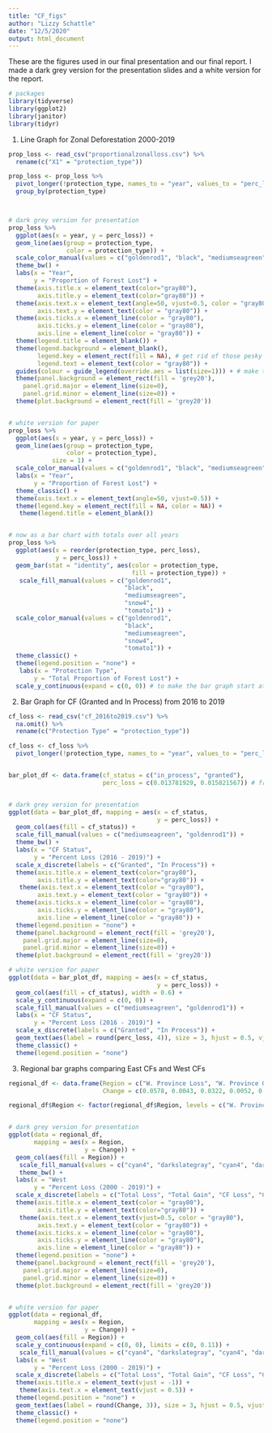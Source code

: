 ```yaml
---
title: "CF_figs"
author: "Lizzy Schattle"
date: "12/5/2020"
output: html_document
---
```


These are the figures used in our final presentation and our final report. I made a dark grey version for the presentation slides and a white version for the report.

```r
# packages
library(tidyverse)
library(ggplot2)
library(janitor)
library(tidyr)
```

1. Line Graph for Zonal Deforestation 2000-2019
```r
prop_loss <- read_csv("proportionalzonalloss.csv") %>% 
  rename(c("X1" = "protection_type"))

prop_loss <- prop_loss %>% 
  pivot_longer(!protection_type, names_to = "year", values_to = "perc_loss") %>% 
  group_by(protection_type)



# dark grey version for presentation
prop_loss %>% 
  ggplot(aes(x = year, y = perc_loss)) +
  geom_line(aes(group = protection_type,
                color = protection_type)) +
  scale_color_manual(values = c("goldenrod1", "black", "mediumseagreen", "snow3", "tomato1")) +
  theme_bw() +
  labs(x = "Year",
       y = "Proportion of Forest Lost") +
  theme(axis.title.x = element_text(color="gray80"),
        axis.title.y = element_text(color="gray80")) +
  theme(axis.text.x = element_text(angle=50, vjust=0.5, color = "gray80"), # put x axis dates at angle
        axis.text.y = element_text(color = "gray80")) +
  theme(axis.ticks.x = element_line(color = "gray80"),
        axis.ticks.y = element_line(color = "gray80"),
        axis.line = element_line(color = "gray80")) +
  theme(legend.title = element_blank()) +
  theme(legend.background = element_blank(),
        legend.key = element_rect(fill = NA), # get rid of those pesky gray boxes around legend items
        legend.text = element_text(color = "gray80")) +
  guides(colour = guide_legend(override.aes = list(size=1))) + # make the line colors show up bigger in the legend so you can tell what they are
  theme(panel.background = element_rect(fill = 'grey20'),
    panel.grid.major = element_line(size=0),
    panel.grid.minor = element_line(size=0)) +
  theme(plot.background = element_rect(fill = 'grey20'))


# white version for paper
prop_loss %>% 
  ggplot(aes(x = year, y = perc_loss)) +
  geom_line(aes(group = protection_type,
                color = protection_type),
            size = 1) +
  scale_color_manual(values = c("goldenrod1", "black", "mediumseagreen", "snow4", "tomato1")) +
  labs(x = "Year",
       y = "Proportion of Forest Lost") +
  theme_classic() +
  theme(axis.text.x = element_text(angle=50, vjust=0.5)) +
  theme(legend.key = element_rect(fill = NA, color = NA)) +
   theme(legend.title = element_blank())


# now as a bar chart with totals over all years
prop_loss %>% 
  ggplot(aes(x = reorder(protection_type, perc_loss),
             y = perc_loss)) +
  geom_bar(stat = "identity", aes(color = protection_type,
                                  fill = protection_type)) +
   scale_fill_manual(values = c("goldenrod1",
                                "black",
                                "mediumseagreen",
                                "snow4",
                                "tomato1")) +
  scale_color_manual(values = c("goldenrod1",
                                "black",
                                "mediumseagreen",
                                "snow4",
                                "tomato1")) +
  theme_classic() +
  theme(legend.position = "none") +
   labs(x = "Protection Type",
       y = "Total Proportion of Forest Lost") +
  scale_y_continuous(expand = c(0, 0)) # to make the bar graph start at the origin

```

2. Bar Graph for CF (Granted and In Process) from 2016 to 2019
```r
cf_loss <- read_csv("cf_2016to2019.csv") %>% 
  na.omit() %>% 
  rename(c("Protection Type" = "protection_type"))

cf_loss <- cf_loss %>% 
  pivot_longer(!protection_type, names_to = "year", values_to = "perc_loss")


bar_plot_df <- data.frame(cf_status = c("in_process", "granted"),
                          perc_loss = c(0.013781929, 0.015821567)) # from GEE


# dark grey version for presentation
ggplot(data = bar_plot_df, mapping = aes(x = cf_status,
                                         y = perc_loss)) +
  geom_col(aes(fill = cf_status)) +
  scale_fill_manual(values = c("mediumseagreen", "goldenrod1")) +
  theme_bw() +
  labs(x = "CF Status",
       y = "Percent Loss (2016 - 2019)") +
  scale_x_discrete(labels = c("Granted", "In Process")) +
  theme(axis.title.x = element_text(color="gray80"),
        axis.title.y = element_text(color="gray80")) + 
   theme(axis.text.x = element_text(color = "gray80"),
        axis.text.y = element_text(color = "gray80")) +
  theme(axis.ticks.x = element_line(color = "gray80"),
        axis.ticks.y = element_line(color = "gray80"),
        axis.line = element_line(color = "gray80")) +
  theme(legend.position = "none") +
  theme(panel.background = element_rect(fill = 'grey20'),
    panel.grid.major = element_line(size=0),
    panel.grid.minor = element_line(size=0)) +
  theme(plot.background = element_rect(fill = 'grey20'))

# white version for paper
ggplot(data = bar_plot_df, mapping = aes(x = cf_status,
                                         y = perc_loss)) +
  geom_col(aes(fill = cf_status), width = 0.6) +
  scale_y_continuous(expand = c(0, 0)) +
  scale_fill_manual(values = c("mediumseagreen", "goldenrod1")) +
  labs(x = "CF Status",
       y = "Percent Loss (2016 - 2019)") +
  scale_x_discrete(labels = c("Granted", "In Process")) +
  geom_text(aes(label = round(perc_loss, 4)), size = 3, hjust = 0.5, vjust = 3) +
  theme_classic() +
  theme(legend.position = "none")
```

3. Regional bar graphs comparing East CFs and West CFs
```r
regional_df <- data.frame(Region = c("W. Province Loss", "W. Province Gain", "W. CF Loss", "W. CF Gain", "E. Province Loss", "E. Province Gain","E. CF Loss", "E. CF Gain"),
                          Change = c(0.0578, 0.0043, 0.0322, 0.0052, 0.0826, 0.0123, 0.103, 0.0072))

regional_df$Region <- factor(regional_df$Region, levels = c("W. Province Loss", "W. Province Gain", "W. CF Loss", "W. CF Gain", "E. Province Loss", "E. Province Gain","E. CF Loss", "E. CF Gain"))


# dark grey version for presentation
ggplot(data = regional_df, 
       mapping = aes(x = Region,
                     y = Change)) +
  geom_col(aes(fill = Region)) +
   scale_fill_manual(values = c("cyan4", "darkslategray", "cyan4", "darkslategray", "navajowhite", "navajowhite4", "navajowhite", "navajowhite4")) +
   theme_bw() +
  labs(x = "West                                                                 East",
       y = "Percent Loss (2000 - 2019)") +
  scale_x_discrete(labels = c("Total Loss", "Total Gain", "CF Loss", "CF Gain", "Total Loss", "Total Gain", "CF Loss", "CF Gain")) +
  theme(axis.title.x = element_text(color = "gray80"),
        axis.title.y = element_text(color="gray80")) + 
   theme(axis.text.x = element_text(vjust=0.5, color = "gray80"),
        axis.text.y = element_text(color = "gray80")) +
  theme(axis.ticks.x = element_line(color = "gray80"),
        axis.ticks.y = element_line(color = "gray80"),
        axis.line = element_line(color = "gray80")) +
  theme(legend.position = "none") +
  theme(panel.background = element_rect(fill = 'grey20'),
    panel.grid.major = element_line(size=0),
    panel.grid.minor = element_line(size=0)) +
  theme(plot.background = element_rect(fill = 'grey20'))


# white version for paper
ggplot(data = regional_df, 
       mapping = aes(x = Region,
                     y = Change)) +
  geom_col(aes(fill = Region)) +
  scale_y_continuous(expand = c(0, 0), limits = c(0, 0.11)) +
   scale_fill_manual(values = c("cyan4", "darkslategray", "cyan4", "darkslategray", "navajowhite3", "navajowhite4", "navajowhite3", "navajowhite4")) +
  labs(x = "West                                                                 East",
       y = "Percent Loss (2000 - 2019)") +
  scale_x_discrete(labels = c("Total Loss", "Total Gain", "CF Loss", "CF Gain", "Total Loss", "Total Gain", "CF Loss", "CF Gain")) +
  theme(axis.title.x = element_text(vjust = -1)) +
   theme(axis.text.x = element_text(vjust = 0.5)) +
  theme(legend.position = "none") +
  geom_text(aes(label = round(Change, 3)), size = 3, hjust = 0.5, vjust = -0.5) +
  theme_classic() +
  theme(legend.position = "none")
```





